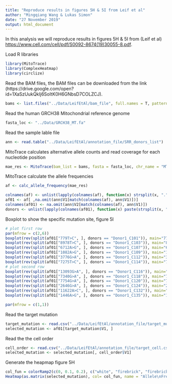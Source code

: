```yaml
---
title: "Reproduce results in figures 5H & 5I from Leif et al"
author: "Mingqiang Wang & Lukas Simon"
date: "27 November 2019"
output: html_document
---
```


In this analysis we will reproduce results in figures 5H & 5I from (Leif et al) 
<https://www.cell.com/cell/pdf/S0092-8674(19)30055-8.pdf>.

Load R libraries
```r
library(MitoTrace)
library(ComplexHeatmap)
library(circlize)
```

Read the BAM files, the BAM files can be downloaded from the link (https://drive.google.com/open?id=1XaSzUukQkIj6SoItK0H6GNbsD7COLZCJ).
```r
bams <- list.files("../Data/LeifEtAl/bam_file", full.names = T, pattern = ".bam$")
```

Read the human GRCH38 Mitochondrial reference genome
```r
fasta_loc <- "../Data/GRCH38_MT.fa"
```

Read the sample lable file
```r
ann <- read.table("../Data/LeifEtAl/annotation_file/SRR_donors_list")
```

MitoTrace calculates alternative allele counts and read coverage for each nucleotide position
```r
mae_res <- MitoTrace(bam_list = bams, fasta = fasta_loc, chr_name = "MT")
```

MitoTrace calculate the allele frequencies
```r
af <- calc_allele_frequency(mae_res)
```

```r
colnames(af) <- unlist(lapply(colnames(af), function(x) strsplit(x, ".", fixed=T)[[1]][1]))
af01 <- af[ ,na.omit(ann$V1[match(colnames(af), ann$V1)])]
colnames(af01) <- na.omit(ann$V2[match(colnames(af), ann$V1)])
donors <- unlist(lapply(colnames(af01), function(x) paste(strsplit(x, "_", fixed = T)[[1]][1:2], collapse = "_")))
```

Boxplot to show the specific mutation site, figure 5I
```r
# plot first row
par(mfrow = c(2,6))
boxplot(rev(split(af01["779T>C", ], donors == "Donor1_C101")), main="779 T>C",ylab="Variant heteroplasmy", names=c("C101", "Other"))
boxplot(rev(split(af01["8978T>C", ], donors == "Donor1_C103")), main="8979 T>C", names=c("C103","Other"))
boxplot(rev(split(af01["6712A>G", ], donors == "Donor1_C107")), main="6712 A>G", names=c("C107","Other"))
boxplot(rev(split(af01["1082A>G", ], donors == "Donor1_C109")), main="1082 A>G", names=c("C109","Other"))
boxplot(rev(split(af01["3776G>A", ], donors == "Donor1_C112")), main="3776 T>A", names=c("C112","Other"))
boxplot(rev(split(af01["7275T>C", ], donors == "Donor1_C114")), main="7275 T>C", names=c("C114","Other"))
# plot second row
boxplot(rev(split(af01["13093G>A", ], donors == "Donor1_C116")), main="13093 G>A", ylab="Variant heteroplasmy", names=c("C116","Other"))
boxplot(rev(split(af01["7340G>A", ], donors == "Donor1_C118")), main="7340 G>A", names=c("C118","Other"))
boxplot(rev(split(af01["7754G>A", ], donors == "Donor1_C120")), main="7755 G>A", names=c("C120","Other"))
boxplot(rev(split(af01["2646G>A", ], donors == "Donor1_C124")), main="2648 G>A", names=c("C124","Other"))
boxplot(rev(split(af01["11622A>C", ], donors == "Donor1_C132")), main="11623 T>C", names=c("C132","Other"))
boxplot(rev(split(af01["1446A>G", ], donors == "Donor1_C135")), main="1448 A>G", names=c("C135","Other"))

par(mfrow = c(1,1))
```

Read the target mutation
```r
target_mutation <- read.csv("../Data/LeifEtAl/annotation_file/target_mutation.csv", header = FALSE)
selected_mutation <- af01[target_mutation$V1, ]
```

Read the the cell order
```r
cell_order <- read.csv("../Data/LeifEtAl/annotation_file/target_cell.csv", header = FALSE)
selected_mutation <- selected_mutation[, cell_order$V1]
```

Generate the heapmap figure 5H
```r
col_fun = colorRamp2(c(0, 0.1, 0.2), c("white", "firebrick", "firebrick4"))
Heatmap(as.matrix(selected_mutation), col= col_fun, name = "Allele\nFrequency",show_column_names = FALSE, cluster_columns = FALSE, cluster_rows = FALSE, column_title="Donor1 colonies", row_title = "Mitochondiral mutations")
```


